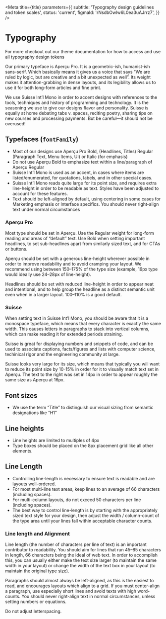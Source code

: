 

<Meta
  title={title}
  parameters={{
    subtitle: 'Typography design guidelines and token scales',
    status: 'current',
    figmaId: 'rNsdbOwlw6L0ea3uAJrrz7',
  }}
/>

# Typography

For more checkout out our theme documentation for how to access and use all <LinkTo id="foundations-theme--font-family">typography design tokens</LinkTo>

Our primary typeface is Aperçu Pro. It is a geometric-ish, humanist-ish sans-serif. Which basically means it gives us a voice that says “We are ruled by logic, but are creative and a bit unexpected as well”. Its weight makes it attention-grabbing in dense layouts, and its legibility allows us to use it for both long-form articles and fine print.

We use Suisse Int’l Mono in order to accent designs with references to the tools, techniques and history of programming and technology. It is the seasoning we use to give our designs flavor and personality. Suisse is equally at home debating tabs v. spaces, reciting poetry, sharing tips on new courses and processing payments. But be careful—it should not be overused!

## Typefaces (`fontFamily`)

- Most of our designs use Aperçu Pro Bold, (Headlines, Titles) Regular (Paragraph Text, Menu Items, UI) or Italic (for emphasis)
- Do not use Aperçu Bold to emphasize text within a line/paragraph of Aperçu Regular
- Suisse Int’l Mono is used as an accent, in cases where items are listed/enumerated, for quotations, labels, and in other special cases.
- Suisse Int’l Mono reads quite large for its point size, and requires extra line-height in order to be readable as text. Styles have been adjusted to account for these features.
- Text should be left-aligned by default, using centering in some cases for Marketing emphasis or Interface specifics. You should never right-align text under normal circumstances

<Story id="foundations-theme--font-family" />

### Aperçu Pro

Most type should be set in Aperçu. Use the Regular weight for long-form reading and areas of “default” text. Use Bold when setting important headlines, to set sub-headlines apart from similarly sized text, and for CTAs or buttons.

Aperçu should be set with a generous line-height wherever possible in order to improve readability and to avoid cramping your layout. We recommend using between 150–175% of the type size (example, 16px type would ideally use 24–28px of line-height).

Headlines should be set with reduced line-height in order to appear neat and intentional, and to help group the headline as a distinct semantic unit even when in a larger layout. 100–110% is a good default.

### Suisse

When setting text in Suisse Int’l Mono, you should be aware that it is a monospace typeface, which means that every character is exactly the same width. This causes letters in paragraphs to stack into vertical columns, which can make reading it for extended periods straining.

Suisse is great for displaying numbers and snippets of code, and can be used to associate captions, facts/figures and lists with computer science, techinical rigor and the engineering community at large.

Suisse looks very large for its size, which means that typically you will want to reduce its point size by 10-15% in order for it to visually match text set in Aperçu. The text to the right was set in 14px in order to appear roughly the same size as Aperçu at 16px.

## Font sizes

- We use the term “Title” to distinguish our visual sizing from semantic designations like “H1”

<Story id="foundations-theme--font-size" />

## Line heights

- Line heights are limited to multiples of 4px
- Type boxes should be placed on the 8px placement grid like all other elements.

<Story id="foundations-theme--line-height" />

## Line Length

- Controlling line-length is necessary to ensure text is readable and are layouts well-ordered.
- For most multi-line text areas, keep lines to an average of 66 characters (including spaces).
- For multi-column layouts, do not exceed 50 characters per line (including spaces).
- The best way to control line-length is by starting with the appropriately sized text style for your design, then adjust the width / column-count of the type area until your lines fall within acceptable character counts.

### Line length and Alignment

Line length (the number of characters per line of text) is an important contributor to readability. You should aim for lines that run 45–85 characters in length, 66 characters being the ideal of web text. In order to accomplish this, you can usually either make the text size larger (to maintain the same width in your layout) or change the width of the text box in your layout (to maintain the original type size).

Paragraphs should almost always be left-aligned, as this is the easiest to read, and encourages layouts which align to a grid. If you must center-align a paragraph, use especially short lines and avoid texts with high word-counts. You should never right-align text in normal circumstances, unless setting numbers or equations.

Do not adjust letterspacing.
